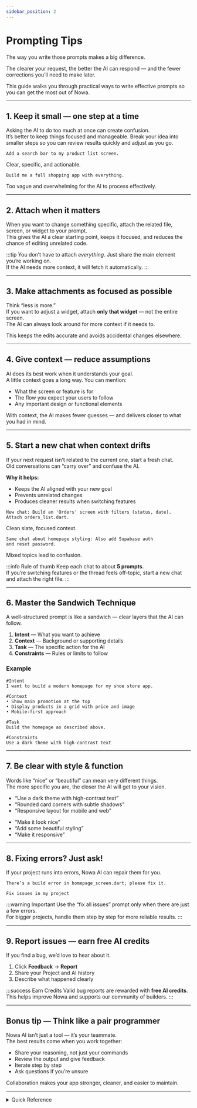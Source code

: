 ```yaml
---
sidebar_position: 2
---
```


# Prompting Tips

The way you write those prompts makes a big difference. 

The clearer your request, the better the AI can respond — and the fewer corrections you’ll need to make later.  

This guide walks you through practical ways to write effective prompts so you can get the most out of Nowa.  


---

## 1. Keep it small — one step at a time 

Asking the AI to do too much at once can create confusion.  
It’s better to keep things focused and manageable. Break your idea into smaller steps so you can review results quickly and adjust as you go.

<Tabs>
<TabItem value="good" label="Good" default>

```text
Add a search bar to my product list screen.
```
Clear, specific, and actionable.

</TabItem>
<TabItem value="risky" label="Risky">

```text
Build me a full shopping app with everything.
```

Too vague and overwhelming for the AI to process effectively.

</TabItem>
</Tabs>

---

## 2. Attach when it matters 

When you want to change something specific, attach the related file, screen, or widget to your prompt.  
This gives the AI a clear starting point, keeps it focused, and reduces the chance of editing unrelated code.

:::tip
You don’t have to attach *everything*. Just share the main element you’re working on.  
If the AI needs more context, it will fetch it automatically.
:::

---

## 3. Make attachments as focused as possible 

Think “less is more.”  
If you want to adjust a widget, attach **only that widget** — not the entire screen.  
The AI can always look around for more context if it needs to.

This keeps the edits accurate and avoids accidental changes elsewhere.

---

## 4. Give context — reduce assumptions 

AI does its best work when it understands your goal.  
A little context goes a long way. You can mention:  

- What the screen or feature is for  
- The flow you expect your users to follow  
- Any important design or functional elements  

With context, the AI makes fewer guesses — and delivers closer to what you had in mind.

---

## 5. Start a new chat when context drifts

If your next request isn’t related to the current one, start a fresh chat.  
Old conversations can “carry over” and confuse the AI.

**Why it helps:**  
- Keeps the AI aligned with your new goal  
- Prevents unrelated changes  
- Produces cleaner results when switching features  

<Tabs>
<TabItem value="good" label="Good Practice" default>

```text
New chat: Build an 'Orders' screen with filters (status, date).
Attach orders_list.dart. 
```

Clean slate, focused context.

</TabItem>
<TabItem value="risky" label="Risky">

```text
Same chat about homepage styling: Also add Supabase auth
and reset password.
```

Mixed topics lead to confusion.

</TabItem>
</Tabs>

:::info Rule of thumb
Keep each chat to about **5 prompts**.  
If you’re switching features or the thread feels off-topic, start a new chat and attach the right file.
:::

---

## 6. Master the Sandwich Technique 

A well-structured prompt is like a sandwich — clear layers that the AI can follow.  

1. **Intent** — What you want to achieve  
2. **Context** — Background or supporting details  
3. **Task** — The specific action for the AI  
4. **Constraints** — Rules or limits to follow  

### Example

```text title="Perfect Prompt Structure"
#Intent
I want to build a modern homepage for my shoe store app.

#Context
• Show main promotion at the top
• Display products in a grid with price and image
• Mobile-first approach

#Task
Build the homepage as described above.

#Constraints
Use a dark theme with high-contrast text
```

---

## 7. Be clear with style & function 

Words like “nice” or “beautiful” can mean very different things.  
The more specific you are, the closer the AI will get to your vision.

<Tabs>
<TabItem value="specific" label="Specific" default>

- “Use a dark theme with high-contrast text”  
- “Rounded card corners with subtle shadows”  
- “Responsive layout for mobile and web”

</TabItem>
<TabItem value="vague" label="Vague">

- “Make it look nice”  
- “Add some beautiful styling”  
- “Make it responsive”

</TabItem>
</Tabs>

---

## 8. Fixing errors? Just ask! 

If your project runs into errors, Nowa AI can repair them for you.  

<Tabs>
<TabItem value="specific" label="Specific Error" default>

```text
There’s a build error in homepage_screen.dart; please fix it.
```

</TabItem>
<TabItem value="general" label="All Issues">

```text
Fix issues in my project
```

</TabItem>
</Tabs>

:::warning Important
Use the “fix all issues” prompt only when there are just a few errors.  
For bigger projects, handle them step by step for more reliable results.
:::

---

## 9. Report issues — earn free AI credits 

If you find a bug, we’d love to hear about it.  

1. Click **Feedback** → **Report**  
2. Share your Project and AI history  
3. Describe what happened clearly  

:::success Earn Credits
Valid bug reports are rewarded with **free AI credits**.  
This helps improve Nowa and supports our community of builders.
:::

---

## Bonus tip — Think like a pair programmer

Nowa AI isn’t just a tool — it’s your teammate.  
The best results come when you work together:  

- Share your reasoning, not just your commands  
- Review the output and give feedback  
- Iterate step by step  
- Ask questions if you’re unsure  

Collaboration makes your app stronger, cleaner, and easier to maintain.  

---

<details>
<summary>Quick Reference</summary>

### Prompt Template 
```text
#Intent
[What you want to achieve]

#Context
• [Key requirement 1]
• [Key requirement 2]
• [Key requirement 3]

#Task
[Specific action for AI to take]

#Constraints
[Any rules or limitations]
```

### Checklist 
- [ ] One clear task per prompt  
- [ ] Attach only the files you need  
- [ ] Use specific language, not vague terms  
- [ ] Add context where helpful  
- [ ] Start a new chat for unrelated tasks  

</details>
